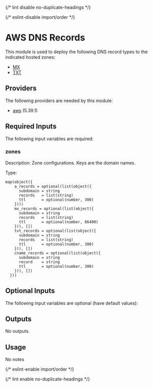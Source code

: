 
{/* lint disable no-duplicate-headings */}

{/* eslint-disable import/order */}

<ModuleHeader name="aws_dns_records" sourceHref="https://github.com/Panfactum/stack/tree/__PANFACTUM_VERSION_MAIN__/packages/infrastructure/aws_dns_records" status="stable" type="direct" />

# AWS DNS Records

This module is used to deploy the following DNS record types
to the indicated hosted zones:

* [MX](https://www.cloudflare.com/learning/dns/dns-records/dns-mx-record/)
* [TXT](https://www.cloudflare.com/learning/dns/dns-records/dns-txt-record/)

## Providers

The following providers are needed by this module:

* [aws](https://registry.terraform.io/providers/hashicorp/aws/5.39.1/docs) (5.39.1)

## Required Inputs

The following input variables are required:

### zones

Description: Zone configurations. Keys are the domain names.

Type:

```hcl
map(object({
    a_records = optional(list(object({
      subdomain = string
      records   = list(string)
      ttl       = optional(number, 300)
    })))
    mx_records = optional(list(object({
      subdomain = string
      records   = list(string)
      ttl       = optional(number, 86400)
    })), [])
    txt_records = optional(list(object({
      subdomain = string
      records   = list(string)
      ttl       = optional(number, 300)
    })), [])
    cname_records = optional(list(object({
      subdomain = string
      record    = string
      ttl       = optional(number, 300)
    })), [])
  }))
```

## Optional Inputs

The following input variables are optional (have default values):

## Outputs

No outputs.

## Usage

No notes

{/* eslint-enable import/order */}

{/* lint enable no-duplicate-headings */}
